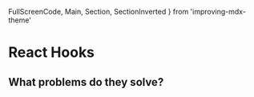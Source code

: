   FullScreenCode,
  Main,
  Section,
  SectionInverted
} from 'improving-mdx-theme'


# React Hooks

## What problems do they solve?

<Head>
  <title>React Hooks</title>  
  <link rel='shortcut icon' type='image/ico' href='https://improving.com/images/favicon.ico'/>  
                                                   
</Head>
